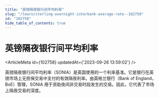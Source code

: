 ```yaml
---
title: "英镑隔夜银行间平均利率"
slug: "/learn/sterling-overnight-interbank-average-rate--102758"
id: "102758"
hide_table_of_contents: true
---
```



# 英镑隔夜银行间平均利率

<ArticleMeta id={102758} updatedAt={'2023-09-26 13:59:02'} />
<div className='border-solid border-b border-t-0 my-4 border-[var(--ifm-color-gray-300)]' />

英镑隔夜银行间平均利率（SONIA）是英国使用的一个利率基准。它是银行在英镑市场上无担保交易中支付的有效隔夜利率。由英格兰银行（Bank of England，BoE）管理，SONIA 用于资助夜间非交易时段发生的交易。因此，它代表了市场上隔夜交易的深度。
